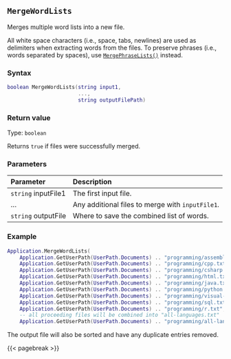 ## `MergeWordLists`

Merges multiple word lists into a new file.

All white space characters (i.e., space, tabs, newlines) are used as delimiters when extracting words from the files.
To preserve phrases (i.e., words separated by spaces), use [`MergePhraseLists()`](#mergephraselists) instead.

### Syntax {-}

``` .lua
boolean MergeWordLists(string input1,
                       ...,
                       string outputFilePath)
```

### Return value {-}

Type: `boolean`

Returns `true` if files were successfully merged.

### Parameters {-}

**Parameter** | **Description**
| :-- | :-- |
|`string` inputFile1 | The first input file. |
|... | Any additional files to merge with `inputFile1`. |
|`string` outputFile | Where to save the combined list of words. | 

### Example {-}

``` .lua
Application.MergeWordLists(
    Application.GetUserPath(UserPath.Documents) .. "programming/assembly.txt",
    Application.GetUserPath(UserPath.Documents) .. "programming/cpp.txt",
    Application.GetUserPath(UserPath.Documents) .. "programming/csharp.txt",
    Application.GetUserPath(UserPath.Documents) .. "programming/html.txt",
    Application.GetUserPath(UserPath.Documents) .. "programming/java.txt",
    Application.GetUserPath(UserPath.Documents) .. "programming/python.txt",
    Application.GetUserPath(UserPath.Documents) .. "programming/visual-basic.txt",
    Application.GetUserPath(UserPath.Documents) .. "programming/sql.txt",
    Application.GetUserPath(UserPath.Documents) .. "programming/r.txt",
    -- all proceeding files will be combined into "all-languages.txt"
    Application.GetUserPath(UserPath.Documents) .. "programming/all-languages.txt")
```

::: {.callout-note}
The output file will also be sorted and have any duplicate entries removed.
:::

{{< pagebreak >}}

